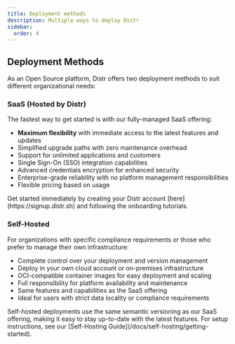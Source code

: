 ```yaml
---
title: Deployment methods
description: Multiple ways to deploy Distr
sidebar:
  order: 4
---
```



## Deployment Methods

As an Open Source platform, Distr offers two deployment methods to suit different organizational needs:

### SaaS (Hosted by Distr)
The fastest way to get started is with our fully-managed SaaS offering:
- **Maximum flexibility** with immediate access to the latest features and updates
- Simplified upgrade paths with zero maintenance overhead
- Support for unlimited applications and customers
- Single Sign-On (SSO) integration capabilities
- Advanced credentials encryption for enhanced security
- Enterprise-grade reliability with no platform management responsibilities
- Flexible pricing based on usage

<Aside type="tip">
  Get started immediately by creating your Distr account [here](https://signup.distr.sh) and following the onboarding tutorials.
</Aside>

### Self-Hosted
For organizations with specific compliance requirements or those who prefer to manage their own infrastructure:
- Complete control over your deployment and version management
- Deploy in your own cloud account or on-premises infrastructure
- OCI-compatible container images for easy deployment and scaling
- Full responsibility for platform availability and maintenance
- Same features and capabilities as the SaaS offering
- Ideal for users with strict data locality or compliance requirements

<Aside type="note">
  Self-hosted deployments use the same semantic versioning as our SaaS offering, making it easy to stay up-to-date with the latest features. For setup instructions, see our [Self-Hosting Guide](/docs/self-hosting/getting-started).
</Aside>